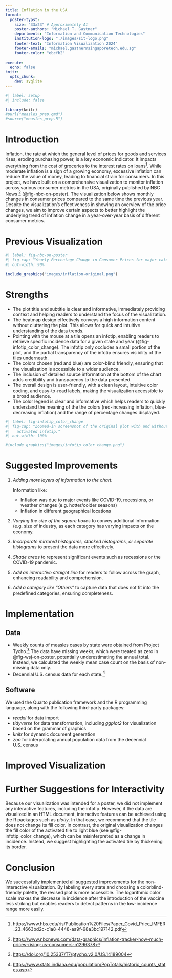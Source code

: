 ```yaml
---
title: Inflation in the USA 
format:
  poster-typst: 
    size: "33x23" # Approximately A1
    poster-authors: "Michael T. Gastner"
    departments: "Information and Communication Technologies"
    institution-logo: "./images/sit-logo.png"
    footer-text: "Information Visualization 2024"
    footer-emails: "michael.gastner@singaporetech.edu.sg"
    footer-color: "ebcfb2"
    
execute:
  echo: false
knitr:
  opts_chunk:
    dev: svglite
---
```


```r
#| label: setup
#| include: false

library(knitr)
#purl("measles_prep.qmd")
#source("measles_prep.R")
```

# Introduction

Inflation, the rate at which the general level of prices for goods and services rises, eroding purchasing power, is a key economic indicator. It impacts everything from the cost of groceries to the interest rates on loans[^harvard_business_2024]. While moderate inflation is a sign of a growing economy, excessive inflation can reduce the value of money, leading to financial strain for consumers. In this project, we have built on a comprehensive visualization to monitor inflation across various consumer metrics in the USA, originally published by NBC News [^inflation_usa_2024] (@fig-nbc-on-poster). The visualization below shows monthly changes in consumer prices compared to the same time the previous year. Despite the visualization's effectiveness in showing an overview of the price changes, we aim to improve certain aspects to better highlight the underlying trend of inflation change in a year-over-year basis of different consumer metrics.

# Previous Visualization

```r
#| label: fig-nbc-on-poster
#| fig-cap: "Yearly Percentage Change in Consumer Prices for major catergories of goods in the USA, published by NBC News."
#| out-width: 90%

include_graphics("images/inflation-original.png")
```

[^harvard_business_2024]:https://www.hbs.edu/ris/Publication%20Files/Paper_Covid_Price_IMFER_23_4663bd2c-c1a8-4448-aa9f-98a3bc197142.pdf
[^inflation_usa_2024]: <https://www.nbcnews.com/data-graphics/inflation-tracker-how-much-prices-rising-us-consumers-n1296378>

# Strengths

-   The plot title and subtitle is clear and informative, immediately
    providing context and helping readers to understand the focus of the
    visualization.
-   The heatmap design effectively conveys a high information content
    without cluttering the plot. This allows for quick and intuitive
    understanding of the data trends.
-   Pointing with the mouse at a tile opens an infotip, enabling readers
    to retrieve specific incidence data for a given state and year
    (@fig-infotip_color_change). The infotip only occludes a small
    portion of the plot, and the partial transparency of the infotip
    ensures visibility of the tiles underneath.
-   The colors chosen (red and blue) are color-blind friendly, ensuring
    that the visualization is accessible to a wider audience.
-   The inclusion of detailed source information at the bottom of the
    chart adds credibility and transparency to the data presented.
-   The overall design is user-friendly, with a clean layout, intuitive
    color coding, and easy-to-read labels, making the visualization
    accessible to a broad audience.
-   The color legend is clear and informative which helps readers to
    quickly understand the meaning of the the colors (red-increasing
    inflation, blue-decreasing inflation) and the range of percentage
    changes displayed.

```r
#| label: fig-infotip_color_change
#| fig-cap: "Zoomed-in screenshot of the original plot with and without
#|   activated infotip."
#| out-width: 100%

#include_graphics("images/infotip_color_change.png")
```

# Suggested Improvements

1.  *Adding more layers of information to the chart.*

    Information like:

    -   Inflation was due to major events like COVID-19, recessions, or
        weather changes (e.g. hotter/colder seasons)
    -   Inflation in different geographical locations

2.  *Varying the size of the square boxes* to convey additional
    information (e.g. size of industry, as each category has varying
    impacts on the economy.

3.  *Incorporate mirrored histograms, stacked histograms, or separate
    histograms* to present the data more effectively.

4.  *Shade areas* to represent significant events such as recessions or
    the COVID-19 pandemic.

5.  *Add an interactive straight line* for readers to follow across the
    graph, enhancing readability and comprehension.

6.  *Add a category like "Others"* to capture data that does not fit
    into the predefined categories, ensuring completeness.

# Implementation

## Data

-   Weekly counts of measles cases by state were obtained from Project
    Tycho.[^1] The data have missing weeks, which were treated as zero
    in @fig-wsj-on-poster, potentially underestimating the annual total.
    Instead, we calculated the weekly mean case count on the basis of
    non-missing data only.
-   Decennial U.S. census data for each state.[^2]

[^1]: <https://doi.org/10.25337/T7/ptycho.v2.0/US.14189004>

[^2]: <https://www.stats.indiana.edu/population/PopTotals/historic_counts_states.asp>

## Software

We used the Quarto publication framework and the R programming language,
along with the following third-party packages:

-   *readxl* for data import
-   *tidyverse* for data transformation, including *ggplot2* for
    visualization based on the grammar of graphics
-   *knitr* for dynamic document generation
-   *zoo* for interpolating annual population data from the decennial
    U.S. census

```{=typst}
#v(2em)
```
# Improved Visualization

# Further Suggestions for Interactivity

Because our visualization was intended for a poster, we did not
implement any interactive features, including the infotip. However, if
the data are visualized in an HTML document, interactive features can be
achieved using the R packages such as *plotly*. In that case, we
recommend that the tile does not change its fill color. In contrast, the
original visualization changes the fill color of the activated tile to
light blue (see @fig-infotip_color_change), which can be misinterpreted
as a change in incidence. Instead, we suggest highlighting the activated
tile by thickening its border.

# Conclusion

We successfully implemented all suggested improvements for the
non-interactive visualization. By labeling every state and choosing a
colorblind-friendly palette, the revised plot is more accessible. The
logarithmic color scale makes the decrease in incidence after the
introduction of the vaccine less striking but enables readers to detect
patterns in the low-incidence range more easily.
